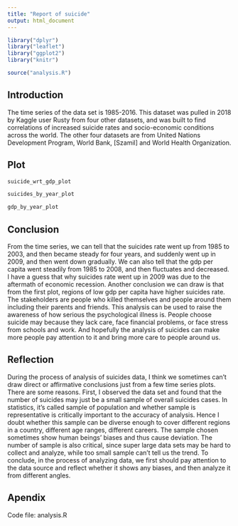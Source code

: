 ```yaml
---
title: "Report of suicide"
output: html_document
---
```


```r
library("dplyr")
library("leaflet")
library("ggplot2")
library("knitr")
```

```r
source("analysis.R")
```

## Introduction
The time series of the data set is 1985-2016. This dataset was pulled in 2018 by Kaggle user Rusty from four other datasets, and was built to find correlations of increased suicide rates and socio-economic conditions across the world. The other four datasets are from United Nations Development Program, World Bank, [Szamil] and World Health Organization. 

## Plot
```r
suicide_wrt_gdp_plot
```

```r
suicides_by_year_plot
```


```r
gdp_by_year_plot
```

## Conclusion
From the time series, we can tell that the suicides rate went up from 1985 to 2003, and then became steady for four years, and suddenly went up in 2009, and then went down gradually. We can also tell that the gdp per capita went steadily from 1985 to 2008, and then fluctuates and decreased. I have a guess that why suicides rate went up in 2009 was due to the aftermath of economic recession. Another conclusion we can draw is that from the first plot, regions of low gdp per capita have higher suicides rate. The stakeholders are people who killed themselves and people around them including their parents and friends. This analysis can be used to raise the awareness of how serious the psychological illness is. People choose suicide may because they lack care, face financial problems, or face stress from schools and work. And hopefully the analysis of suicides can make more people pay attention to it and bring more care to people around us.

## Reflection
During the process of analysis of suicides data, I think we sometimes can't draw direct or affirmative conclusions just from a few time series plots. There are some reasons. First, I observed the data set and found that the number of suicides may just be a small sample of overall suicides cases. In statistics, it's called sample of population and whether sample is representative is critically important to the accuracy of analysis. Hence I doubt whether this sample can be diverse enough to cover different regions in a country, different age ranges, different careers. The sample chosen sometimes show human beings' biases and thus cause deviation. The number of sample is also critical, since super large data sets may be hard to collect and analyze, while too small sample can't tell us the trend. To conclude, in the process of analyzing data, we first should pay attention to the data source and reflect whether it shows any biases, and then analyze it from different angles.

## Apendix
Code file: analysis.R
